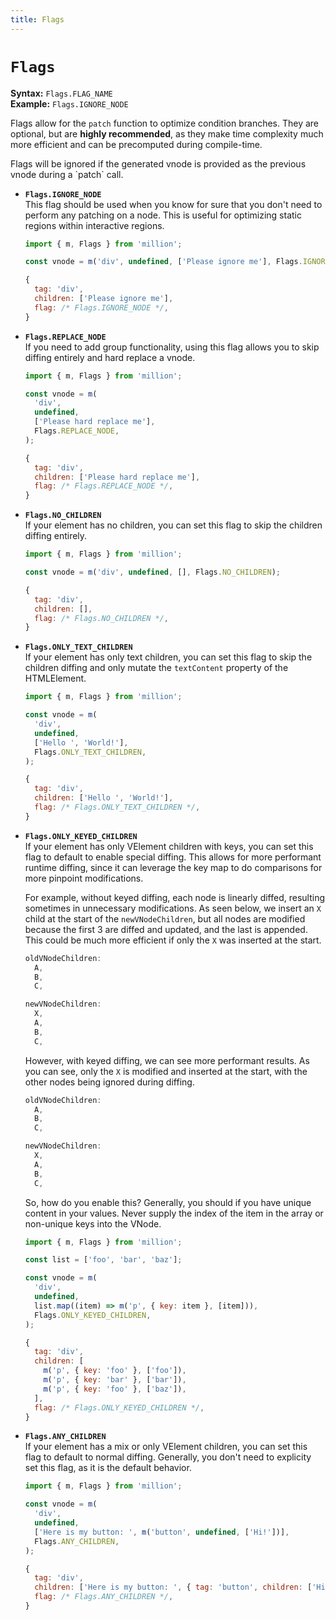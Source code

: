 ```yaml
---
title: Flags
---
```



# `Flags`

**Syntax:** `Flags.FLAG_NAME`\
**Example:** `Flags.IGNORE_NODE`

Flags allow for the `patch` function to optimize condition branches. They are optional, but are **highly recommended**, as they make time complexity much more efficient and can be precomputed during compile-time.

<Callout emoji="ℹ️">
  Flags will be ignored if the generated vnode is provided as the previous vnode
  during a `patch` call.
</Callout>

- **`Flags.IGNORE_NODE`**\
  This flag should be used when you know for sure that you don't need to perform any patching on a node. This is useful for optimizing static regions within interactive regions.

  ```js
  import { m, Flags } from 'million';

  const vnode = m('div', undefined, ['Please ignore me'], Flags.IGNORE_NODE);
  ```

  ```js {4}
  {
    tag: 'div',
    children: ['Please ignore me'],
    flag: /* Flags.IGNORE_NODE */,
  }
  ```

- **`Flags.REPLACE_NODE`**\
  If you need to add group functionality, using this flag allows you to skip diffing entirely and hard replace a vnode.

  ```js
  import { m, Flags } from 'million';

  const vnode = m(
    'div',
    undefined,
    ['Please hard replace me'],
    Flags.REPLACE_NODE,
  );
  ```

  ```js {4}
  {
    tag: 'div',
    children: ['Please hard replace me'],
    flag: /* Flags.REPLACE_NODE */,
  }
  ```

- **`Flags.NO_CHILDREN`**\
  If your element has no children, you can set this flag to skip the children diffing entirely.

  ```js
  import { m, Flags } from 'million';

  const vnode = m('div', undefined, [], Flags.NO_CHILDREN);
  ```

  ```js {4}
  {
    tag: 'div',
    children: [],
    flag: /* Flags.NO_CHILDREN */,
  }
  ```

- **`Flags.ONLY_TEXT_CHILDREN`**\
  If your element has only text children, you can set this flag to skip the children diffing and only mutate the `textContent` property of the HTMLElement.

  ```js
  import { m, Flags } from 'million';

  const vnode = m(
    'div',
    undefined,
    ['Hello ', 'World!'],
    Flags.ONLY_TEXT_CHILDREN,
  );
  ```

  ```js {4}
  {
    tag: 'div',
    children: ['Hello ', 'World!'],
    flag: /* Flags.ONLY_TEXT_CHILDREN */,
  }
  ```

- **`Flags.ONLY_KEYED_CHILDREN`**\
  If your element has only VElement children with keys, you can set this flag to default to enable special diffing. This allows for more performant runtime diffing, since it can leverage the key map to do comparisons for more pinpoint modifications.

  For example, without keyed diffing, each node is linearly diffed, resulting sometimes in unnecessary modifications. As seen below, we insert an `X` child at the start of the `newVNodeChildren`, but all nodes are modified because the first 3 are diffed and updated, and the last is appended. This could be much more efficient if only the `X` was inserted at the start.

  ```js {7,8,9,10}
  oldVNodeChildren:
    A,
    B,
    C,

  newVNodeChildren:
    X,
    A,
    B,
    C,
  ```

  However, with keyed diffing, we can see more performant results. As you can see, only the `X` is modified and inserted at the start, with the other nodes being ignored during diffing.

  ```js {7}
  oldVNodeChildren:
    A,
    B,
    C,

  newVNodeChildren:
    X,
    A,
    B,
    C,
  ```

  So, how do you enable this? Generally, you should if you have unique content in your values. Never supply the index of the item in the array or non-unique keys into the VNode.

  ```js
  import { m, Flags } from 'million';

  const list = ['foo', 'bar', 'baz'];

  const vnode = m(
    'div',
    undefined,
    list.map((item) => m('p', { key: item }, [item])),
    Flags.ONLY_KEYED_CHILDREN,
  );
  ```

  ```js {8}
  {
    tag: 'div',
    children: [
      m('p', { key: 'foo' }, ['foo']),
      m('p', { key: 'bar' }, ['bar']),
      m('p', { key: 'foo' }, ['baz']),
    ],
    flag: /* Flags.ONLY_KEYED_CHILDREN */,
  }
  ```

- **`Flags.ANY_CHILDREN`**\
  If your element has a mix or only VElement children, you can set this flag to default to normal diffing. Generally, you don't need to explicity set this flag, as it is the default behavior.

  ```js
  import { m, Flags } from 'million';

  const vnode = m(
    'div',
    undefined,
    ['Here is my button: ', m('button', undefined, ['Hi!'])],
    Flags.ANY_CHILDREN,
  );
  ```

  ```js {4}
  {
    tag: 'div',
    children: ['Here is my button: ', { tag: 'button', children: ['Hi'] }],
    flag: /* Flags.ANY_CHILDREN */,
  }
  ```
